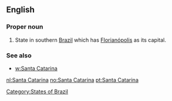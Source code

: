 ==English==

===Proper noun===
{{en-proper noun|head=[[Santa]] [[Catarina]]}}

# State in southern [[Brazil]] which has [[Florianópolis]] as its capital.

===See also===
* [[w:Santa Catarina]]

[[Category:States of Brazil]]

[[nl:Santa Catarina]]
[[no:Santa Catarina]]
[[pt:Santa Catarina]]